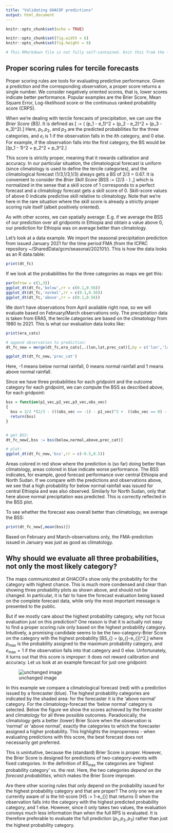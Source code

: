 ```yaml
---
title: "Validating GHACOF predictions"
output: html_document
---
```


```r
knitr::opts_chunk$set(echo = TRUE)

knitr::opts_chunk$set(fig.width = 6)
knitr::opts_chunk$set(fig.height = 6)

# This RMarkdown file is not fully self-contained. Knit this from the file tercile_eval.R!!!

```

## Proper scoring rules for tercile forecasts

Proper scoring rules are tools for evaluating predictive performance. Given a prediction and the corresponding observation, a proper score returns a single number. We consider negatively oriented scores, that is, lower scores indicate better performance. Popular examples are the Brier Score, Mean Square Error, Log-likelihood score or the continuous ranked probability score (CRPS).

When we're dealing with tercile forecasts of precipitation, we can use the *Brier Score (BS)*. It is defined as
\[\text{BS} := \big( (p_1 - e_1)^2 + (p_2 - e_2)^2 + (p_3 - e_3)^2\big).\]
Here, $p_1,p_2,$ and $p_3$ are the predicted probabilities for the three categories, and $e_i$ is 1 if the observation falls in the $i$th category, and 0 else. For example, if the observation falls into the first category, the BS would be
\[(p_1 - 1)^2 + p_2^2 + p_3^2.\]

This score is strictly proper, meaning that it rewards calibration and accuracy. In our particular situation, the climatological forecast is uniform
(since climatology is used to define the tercile categories), and the climatological forecast (1/3,1/3,1/3) always gets a BS of 2/3 = 0.67. 
It is convenient to consider the *Brier Skill Score*
\[BSS := \frac{3}{2}(2/3 - \text{BS}) ,\]
which is normalized in the sense that a skill score of 1 corresponds to a perfect forecast and a climatology forecast gets a skill score of 0. Skill-score values of above 0 indicate predictive skill relative to climatology.
Note that we're here in the rare situation where the skill score is already a strictly proper scoring rule itself (albeit positively oriented).

As with other scores, we can spatially average: E.g. if we average the BSS of our prediction over all gridpoints in Ethiopia and obtain a value above 0, our prediction for Ethiopia was on average better than climatology.

Let's look at a data example. We import the seasonal precipitation prediction from issued January 2021 for the time period FMA (from the ICPAC repository ~/SharedData/gcm/seasonal/202101/). This is how the data looks as an R data.table:


```r

print(dt_fc)

```

If we look at the probabilities for the three categories as maps we get this:

```r
par(mfrow = c(1,3))
ggplot_dt(dt_fc,'below',rr = c(0.1,0.56))
ggplot_dt(dt_fc,'normal',rr = c(0.1,0.56))
ggplot_dt(dt_fc,'above',rr = c(0.1,0.56))
```

We don't have observations from April available right now, so we will evaluate based on February/March observations only. The precipitation data is
taken from ERA5, the tercile categories are based on the climatology from 1980 to 2021. This is what our evaluation data looks like:

```r
print(era_cats)

# append observation to prediction:
dt_fc_new = merge(dt_fc,era_cats[,.(lon,lat,prec_cat)],by = c('lon','lat'))

ggplot_dt(dt_fc_new,'prec_cat')
```


Here, -1 means below normal rainfall, 0 means normal rainfall and 1 means above normal rainfall.

Since we have three probabilities for each gridpoint and the outcome category for each gridpoint, we can compute the BSS as described above, for each gridpoint:

```r
bss = function(p1_vec,p2_vec,p3_vec,obs_vec)
{
  bss = 3/2 *(2/3 - (((obs_vec == -1) - p1_vec)^2 +  ((obs_vec == 0) -  p2_vec)^2 + ((obs_vec == 1) - p3_vec)^2))
  return(bss)
}


# get BSS:
dt_fc_new[,bss := bss(below,normal,above,prec_cat)]

# plot:
ggplot_dt(dt_fc_new,'bss',rr = c(-0.5,0.5))
```


Areas colored in red show where the prediction is (so far) doing better than climatology, areas colored in blue indicate worse performance. The BSS indicates, for example, good forecast performance over central Ethiopia and North Sudan. If we compare with the predictions and observations above, we see that a high probability for below normal rainfall was issued for central Ethiopia and was also observed. Similarly for North Sudan, only that here above normal precipitation was predicted. This is correctly reflected in the BSS plot.

To see whether the forecast was overall better than climatology, we average the BSS:

```r
print(dt_fc_new[,mean(bss)])
```
Based on February and March-observations only, the FMA-prediction issued in January was just as good as climatology. 



## Why should we evaluate all three probabilities, not only the most likely category?

The maps communicated at GHACOFs show only the probability for the category with highest chance. This is much more condensed and clear than showing three probability plots as shown above, and should not be changed. In particular, it is fair to have the forecast evaluation being based on the complete forecast data, while only the most important message is presented to the public.

But if we mostly care about the highest probability category, why not focus evaluation just on this prediction?
One reason is that it is actually not easy to find a proper scoring rule only based on the highest probability category.
Intuitively, a promising candidate seems to be the two-category-Brier Score on the category with the highest probability
\[BS_{\max} = (p_{\max}-e_{\max})^2,\]
where $p_{\max}$ is the probability assigned to the maximum probability category, and $e_{\max} = 1$ if the observation falls into that category and $0$ else. Unfortunately, it turns out that this score is *improper*: it does not reward calibration and accuracy. Let us look at an example forecast for just one gridpoint:

![unchanged image](/nr/project/stat/CONFER/Presentations/CCH/2021-04-12 - time to stuff eval/CounterexampleBSonHighProbCat.PNG)

In this example we compare a climatological forecast (red) with a prediction issued by a forecaster (blue). The highest probability categories are indicated by the shaded area: for the forecaster it is the 'above normal' category. For the climatology-forecast the 'below normal' category is selected. Below the figure we show the scores achieved by the forecaster and climatology for all three possible outcomes.
Paradoxically, the climatology gets a better (lower) Brier Score when the observation is 'normal' or 'above normal', exactly the categories to which the forecaster assigned a higher probability. This highlights the improperness - when evaluating predictions with this score, the best forecast does not necessarily get preferred.

This is unintuitive, because the (standard) Brier Score is proper. However, the Brier Score is designed for predictions of two-category-events with fixed categories. In the definition of $BS_{\max}$ the categories are 'highest probability category' vs. the rest. Here, the two categories *depend on the forecast probabilities*, which makes the Brier Score improper.

Are there other scoring rules that only depend on the probability issued for the highest probability category and that are proper? The only one we are currently aware of is the hit-score
\[HS := 1-e_{\max}\]
that returns 0 when the observation falls into the category with the highest predicted probability category, and 1 else. However, since it only takes two values, the evaluation conveys much less information than when the full RPS is evaluated. It is therefore preferable to evaluate the full prediction $(p_1,p_2,p_3)$ rather than just the highest probability category.


